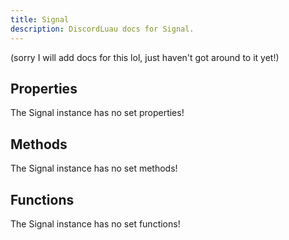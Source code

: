 ```yaml
---
title: Signal
description: DiscordLuau docs for Signal.
---
```

[//]: # (This file was automatically compiled through the Generator luau code under this repository)
[//]: # (if you want to edit the documentation of discord-luau, please write changes)
[//]: # (to the discord-luau repository itself, we extract the comments from discord-luau and translate)
[//]: # (them into markdown files that Nextra can interpret!)

(sorry I will add docs for this lol, just haven't got around to it yet!)

[//]: # (----- DOCUMENT PROPERTIES ----- )

## Properties

The Signal instance has no set properties!

[//]: # (----- DOCUMENT METHODS ----- )

## Methods

The Signal instance has no set methods!

[//]: # (----- DOCUMENT FUNCTIONS ----- )

## Functions

The Signal instance has no set functions!

